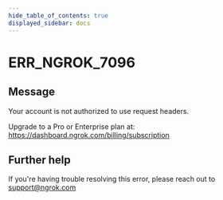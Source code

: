 ```yaml
---
hide_table_of_contents: true
displayed_sidebar: docs
---
```



# ERR_NGROK_7096

## Message

Your account is not authorized to use request headers.

Upgrade to a Pro or Enterprise plan at: https://dashboard.ngrok.com/billing/subscription

<ErrorDetails error="err_ngrok_7096" />

## Further help

If you're having trouble resolving this error, please reach out to [support@ngrok.com](mailto:support@ngrok.com?subject=Help%20with%20ERR_NGROK_7096)
